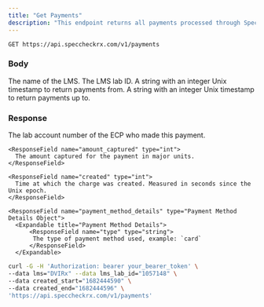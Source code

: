 ```yaml
---
title: "Get Payments"
description: "This endpoint returns all payments processed through SpecCheck for a given lab."
---
```


```
GET https://api.speccheckrx.com/v1/payments
```

### Body

<ParamField body="lms" type="string" required="true">
  The name of the LMS.
</ParamField>

<ParamField body="lms_lab_id" type="string" required="true">
  The LMS lab ID.
</ParamField>

<ParamField body="created_start" type="string" required="true">
  A string with an integer Unix timestamp to return payments from.
</ParamField>

<ParamField body="created_end" type="string" required="true">
  A string with an integer Unix timestamp to return payments up to.
</ParamField>

### Response

<ResponseField name="charges" type="list of Charge Object">
  <Expandable title="Charge">
    <ResponseField name="lab_account_number" type="string">
      The lab account number of the ECP who made this payment.
    </ResponseField>

    <ResponseField name="amount_captured" type="int">
      The amount captured for the payment in major units.
    </ResponseField>

    <ResponseField name="created" type="int">
      Time at which the charge was created. Measured in seconds since the Unix epoch.
    </ResponseField>

    <ResponseField name="payment_method_details" type="Payment Method Details Object">
      <Expandable title="Payment Method Details">
          <ResponseField name="type" type="string">
           The type of payment method used, example: `card`
          </ResponseField>
      </Expandable>
   </ResponseField>
  </Expandable>
</ResponseField>


<RequestExample>

```bash Example Request
curl -G -H 'Authorization: bearer your_bearer_token' \
--data lms="DVIRx" --data lms_lab_id="1057148" \
--data created_start="1682444590" \
--data created_end="1682444596" \
'https://api.speccheckrx.com/v1/payments'
```

</RequestExample>
